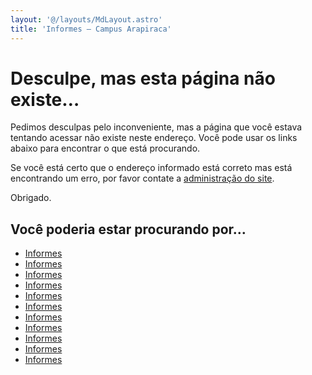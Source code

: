 ```yaml
---
layout: '@/layouts/MdLayout.astro'
title: 'Informes — Campus Arapiraca'
---
```


Desculpe, mas esta página não existe…
=====================================



Pedimos desculpas pelo inconveniente, mas a página que você estava tentando acessar não existe neste endereço. Você pode usar os links abaixo para encontrar o que está procurando.


Se você está certo que o endereço informado está correto mas está encontrando um erro, por favor contate a 
[administração do site](https://arapiraca.ufal.br/contact-info).


Obrigado.



Você poderia estar procurando por…
----------------------------------



* [Informes](https://arapiraca.ufal.br/graduacao/ciencia-da-computacao/institucional/informes/informes)
* [Informes](https://arapiraca.ufal.br/graduacao/zootecnia/institucional/informes)
* [Informes](https://arapiraca.ufal.br/graduacao/zootecnia/institucional/informes/informes)
* [Informes](https://arapiraca.ufal.br/graduacao/medicina/institucional/informes)
* [Informes](https://arapiraca.ufal.br/graduacao/medicina/institucional/informes/informes)
* [Informes](https://arapiraca.ufal.br/graduacao/matematica/institucional/informes)
* [Informes](https://arapiraca.ufal.br/graduacao/matematica/institucional/informes/informes)
* [Informes](https://arapiraca.ufal.br/graduacao/enfermagem/institucional/informes)
* [Informes](https://arapiraca.ufal.br/graduacao/enfermagem/institucional/informes/informes)
* [Informes](https://arapiraca.ufal.br/graduacao/educacao-fisica/institucional/informes)
* [Informes](https://arapiraca.ufal.br/graduacao/educacao-fisica/institucional/informes/informes)




